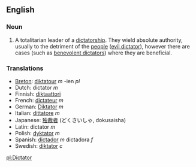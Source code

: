==English==
===Noun===
#A totalitarian leader of a [[dictatorship]].  They wield absolute authority, usually to the detriment of the [[people]] ([[evil dictator]]), however there are cases (such as [[benevolent dictator]]s) where they are beneficial.

===Translations===
*[[Breton]]: [[diktatour]] ''m'' -ien ''pl''
*Dutch: dictator ''m''
*Finnish: [[diktaattori]]
*French: [[dictateur]] ''m''
*German: [[Diktator]] ''m''
*Italian: [[dittatore]] ''m''
*Japanese: [[独裁者]] (どくさいしゃ, dokusaisha)
*Latin: dictator ''m''
*Polish: [[dyktator]] ''m''
*Spanish: [[dictador]] ''m'' dictadora ''f''
*Swedish: [[diktator]] ''c''

[[pl:Dictator]]
